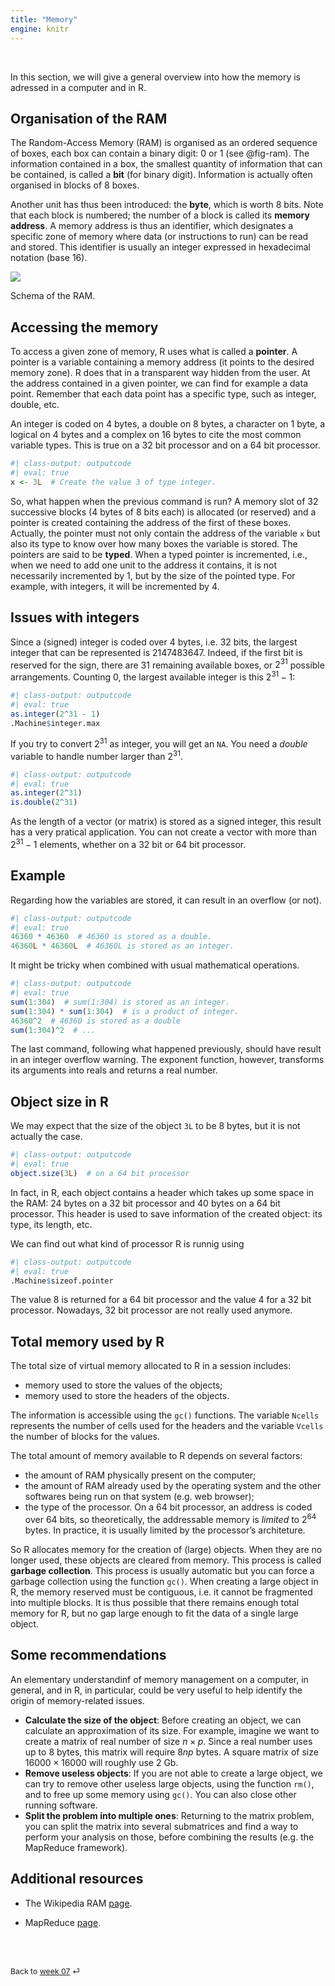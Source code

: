 ```yaml
---
title: "Memory"
engine: knitr
---
```


<br>

In this section, we will give a general overview into how the memory is adressed in a computer and in R.

## Organisation of the RAM

The Random-Access Memory (RAM) is organised as an ordered sequence of boxes, each box can contain a binary digit: $0$ or $1$ (see @fig-ram). The information contained in a box, the smallest quantity of information that can be contained, is called a **bit** (for binary digit). Information is actually often organised in blocks of $8$ boxes.

Another unit has thus been introduced: the **byte**, which is worth $8$ bits. Note that each block is numbered; the number of a block is called its **memory address**. A memory address is thus an identifier, which designates a specific zone of memory where data (or instructions to run) can be read and stored. This identifier is usually an integer expressed in hexadecimal notation (base $16$).

::: {#fig-ram}

![](./figures/RAM.svg)

Schema of the RAM.

:::

## Accessing the memory

To access a given zone of memory, R uses what is called a **pointer**. A pointer is a variable containing a memory address (it points to the desired memory zone). R does that in a transparent way hidden from the user. At the address contained in a given pointer, we can find for example a data point. Remember that each data point has a specific type, such as integer, double, etc.

An integer is coded on $4$ bytes, a double on $8$ bytes, a character on $1$ byte, a logical on $4$ bytes and a complex on $16$ bytes to cite the most common variable types. This is true on a $32$ bit processor and on a $64$ bit processor.

```r
#| class-output: outputcode
#| eval: true
x <- 3L  # Create the value 3 of type integer.
```

So, what happen when the previous command is run? A memory slot of $32$ successive blocks ($4$ bytes of $8$ bits each) is allocated (or reserved) and a pointer is created containing the address of the first of these boxes. Actually, the pointer must not only contain the address of the variable `x` but also its type to know over how many boxes the variable is stored. The pointers are said to be **typed**. When a typed pointer is incremented, i.e., when we need to add one unit to the address it contains, it is not necessarily incremented by $1$, but by the size of the pointed type. For example, with integers, it will be incremented by $4$.


## Issues with integers

Since a (signed) integer is coded over $4$ bytes, i.e. $32$ bits, the largest integer that can be represented is $2147483647$. Indeed, if the first bit is reserved for the sign, there are $31$ remaining available boxes, or $2^{31}$ possible arrangements. Counting $0$, the largest available integer is this $2^{31} - 1$:
```r
#| class-output: outputcode
#| eval: true
as.integer(2^31 - 1)  
.Machine$integer.max
```

If you try to convert $2^{31}$ as integer, you will get an `NA`. You need a *double* variable to handle number larger than $2^{31}$.

```r
#| class-output: outputcode
#| eval: true
as.integer(2^31)  
is.double(2^31)
```

As the length of a vector (or matrix) is stored as a signed integer, this result has a very pratical application. You can not create a vector with more than $2^{31} - 1$ elements, whether on a $32$ bit or $64$ bit processor. 

::: {.callout-note appearance="simple"}

## Example

Regarding how the variables are stored, it can result in an overflow (or not).

```r
#| class-output: outputcode
#| eval: true
46360 * 46360  # 46360 is stored as a double.
46360L * 46360L  # 46360L is stored as an integer.
```

It might be tricky when combined with usual mathematical operations.

```r
#| class-output: outputcode
#| eval: true
sum(1:304)  # sum(1:304) is stored as an integer.
sum(1:304) * sum(1:304)  # is a product of integer.
46360^2  # 46360 is stored as a double
sum(1:304)^2  # ...
```

The last command, following what happened previously, should have result in an integer overflow warning. The exponent function, however, transforms its arguments into reals and returns a real number. 
:::

## Object size in R

We may expect that the size of the object `3L` to be $8$ bytes, but it is not actually the case.

```r
#| class-output: outputcode
#| eval: true
object.size(3L)  # on a 64 bit processor
```

In fact, in R, each object contains a header which takes up some space in the RAM: $24$ bytes on a $32$ bit processor and $40$ bytes on a $64$ bit processor. This header is used to save information of the created object: its type, its length, etc.

We can find out what kind of processor R is runnig using 
```r
#| class-output: outputcode
#| eval: true
.Machine$sizeof.pointer
```

The value $8$ is returned for a $64$ bit processor and the value $4$ for a $32$ bit processor. Nowadays, $32$ bit processor are not really used anymore.


## Total memory used by R

The total size of virtual memory allocated to R in a session includes:

* memory used to store the values of the objects;
* memory used to store the headers of the objects.

The information is accessible using the `gc()` functions. The variable `Ncells` represents the number of cells used for the headers and the variable `Vcells` the number of blocks for the values.

The total amount of memory available to R depends on several factors:

* the amount of RAM physically present on the computer;
* the amount of RAM already used by the operating system and the other softwares being run on that system (e.g. web browser);
* the type of the processor. On a $64$ bit processor, an address is coded over $64$ bits, so theoretically, the addressable memory is *limited* to $2^{64}$ bytes. In practice, it is usually limited by the processor's architeture.

So R allocates memory for the creation of (large) objects. When they are no longer used, these objects are cleared from memory. This process is called **garbage collection**. This process is usually automatic but you can force a garbage collection using the function `gc()`. When creating a large object in R, the memory reserved must be contiguous, i.e. it cannot be fragmented into multiple blocks. It is thus possible that there remains enough total memory for R, but no gap large enough to fit the data of a single large object.

## Some recommendations

An elementary understandinf of memory management on a computer, in general, and in R, in particular, could be very useful to help identify the origin of memory-related issues.

* **Calculate the size of the object**: Before creating an object, we can calculate an approximation of its size. For example, imagine we want to create a matrix of real number of size $n \times p$. Since a real number uses up to $8$ bytes, this matrix will require $8np$ bytes. A square matrix of size $16000 \times 16000$ will roughly use $2$ Gb.
* **Remove useless objects**: If you are not able to create a large object, we can try to remove other useless large objects, using the function `rm()`, and to free up some memory using `gc()`. You can also close other running software.
* **Split the problem into multiple ones**: Returning to the matrix problem, you can split the matrix into several submatrices and find a way to perform your analysis on those, before combining the results (e.g. the MapReduce framework).

## Additional resources

* The Wikipedia RAM [page](https://en.wikipedia.org/wiki/Random-access_memory).

* MapReduce [page](https://www.databricks.com/glossary/mapreduce).

<br><br>

::: {style="font-size: 0.875em;"}
Back to [week 07](/weeks/week-7.qmd) ⏎
:::